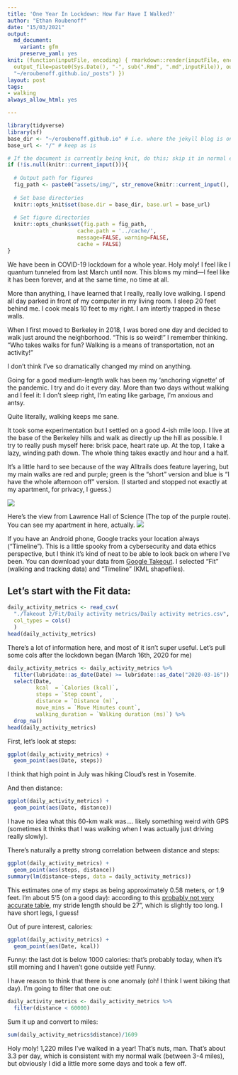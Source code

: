 ```yaml
---
title: 'One Year In Lockdown: How Far Have I Walked?'
author: "Ethan Roubenoff"
date: "15/03/2021"
output:
  md_document:
    variant: gfm
    preserve_yaml: yes
knit: (function(inputFile, encoding) { rmarkdown::render(inputFile, encoding = encoding,
  output_file=paste0(Sys.Date(), "-", sub(".Rmd", ".md",inputFile)), output_dir =
  "~/eroubenoff.github.io/_posts") })
layout: post
tags:
- walking
always_allow_html: yes

---
```

```r
library(tidyverse)
library(sf)
base_dir <- "~/eroubenoff.github.io" # i.e. where the jekyll blog is on the hard drive.
base_url <- "/" # keep as is

# If the document is currently being knit, do this; skip it in normal execution
if (!is.null(knitr::current_input())){
  
  # Output path for figures
  fig_path <- paste0("assets/img/", str_remove(knitr::current_input(), ".Rmd"), "/")
  
  # Set base directories
  knitr::opts_knit$set(base.dir = base_dir, base.url = base_url)
  
  # Set figure directories
  knitr::opts_chunk$set(fig.path = fig_path,
                      cache.path = '../cache/',
                      message=FALSE, warning=FALSE,
                      cache = FALSE)
}

```

We have been in COVID-19 lockdown for a whole year. Holy moly! I feel like
I quantum tunneled from last March until now. This blows my mind---I feel like
it has been forever, and at the same time, no time at all.

More than anything, I have learned that I really, really love walking. I spend
all day parked in front of my computer in my living room.  I sleep 20 feet behind
me. I cook meals 10 feet to my right. I am intertly trapped in these walls.

When I first moved to Berkeley in 2018, I was bored one day and decided to 
walk just around the neighborhood.  "This is so weird!" I remember thinking.
"Who takes walks for fun? Walking is a means of transportation, not an activity!"

I don't think I've so dramatically changed my mind on anything.

Going for a good medium-length walk has been my 'anchoring vignette' of the pandemic.
I try and do it every day.  More than two days without walking and I feel it:
I don't sleep right, I'm eating like garbage, I'm anxious and antsy.  

Quite literally, walking keeps me sane.

It took some experimentation but I settled on a good 4-ish mile loop.  I live
at the base of the Berkeley hills and walk as directly up the hill as possible.
I try to really push myself here: brisk pace, heart rate up. At the top,
I take a lazy, winding path down. The whole thing takes exactly and hour and a half.

It's a little hard to see because of the way Alltrails does feature layering, 
but my main walks are red and purple; green is the "short" version and blue is
"I have the whole afternoon off" version. (I started and stopped not exactly
at my apartment, for privacy, I guess.)

![](/assets/img/2021-03-15-walking/alltrails_map.png)

Here's the view from Lawrence Hall of Science (The top of the purple route).
You can see my apartment in here, actually.
![](/assets/img/2021-03-15-walking/observatory.jpg)




If you have an Android phone, Google tracks your location always ("Timeline").
This is a little spooky from a cybersecurity and data ethics perspective,
but I think it's kind of neat to be able to look back on where I've been.
You can download your data from [Google Takeout](https://takeout.google.com/).
I selected "Fit" (walking and tracking data) and "Timeline" (KML shapefiles).

## Let's start with the Fit data:


```r
daily_activity_metrics <- read_csv(
  "./Takeout 2/Fit/Daily activity metrics/Daily activity metrics.csv",
  col_types = cols()
  )
head(daily_activity_metrics)
```

There's a lot of information here, and most of it isn't super useful.  Let's pull
some cols after the lockdown began (March 16th, 2020 for me)

```r
daily_activity_metrics <- daily_activity_metrics %>%
  filter(lubridate::as_date(Date) >= lubridate::as_date("2020-03-16")) %>%
  select(Date, 
         kcal  = `Calories (kcal)`,
         steps = `Step count`,
         distance = `Distance (m)`,
         move_mins = `Move Minutes count`,
         walking_duration = `Walking duration (ms)`) %>%
  drop_na()
head(daily_activity_metrics)
```

First, let's look at steps:

```r
ggplot(daily_activity_metrics) +
  geom_point(aes(Date, steps))
```

I think that high point in July was hiking Cloud's rest in Yosemite.

And then distance: 
```r
ggplot(daily_activity_metrics) +
  geom_point(aes(Date, distance))
```

I have no idea what this 60-km walk was.... likely something weird with GPS (sometimes
it thinks that I was walking when I was actually just driving really slowly).

There's naturally a pretty strong correlation between distance and steps:
```r
ggplot(daily_activity_metrics) +
  geom_point(aes(steps, distance))
summary(lm(distance~steps, data = daily_activity_metrics))
```


This estimates one of my steps as being approximately 0.58 meters, or 1.9
feet.  I'm about 5'5 (on a good day): according to this [probably not very accurate table](https://www.verywellfit.com/set-pedometer-better-accuracy-3432895),
my stride length should be 27", which is slightly too long. I have 
short legs, I guess!

Out of pure interest, calories:
```r
ggplot(daily_activity_metrics) +
  geom_point(aes(Date, kcal))
```


Funny: the last dot is below 1000 calories: that's probably today, when 
it's still morning and I haven't gone outside yet! Funny.


I have reason to think that there is one anomaly (oh! I think I went biking 
that day). I'm going to filter that one out:
```r
daily_activity_metrics <- daily_activity_metrics %>%
  filter(distance < 60000)
```



Sum it up and convert to miles:

```r
sum(daily_activity_metrics$distance)/1609
```


Holy moly! 1,220 miles I've walked in a year! That's nuts, man. 
That's about 3.3 per day, which is consistent with my normal walk (between 3-4 miles),
but obviously I did a little more some days and took a few off.




